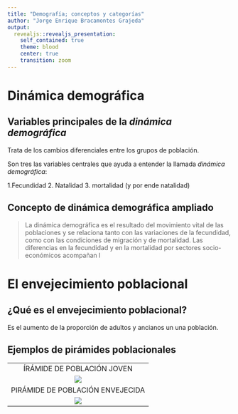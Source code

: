 ```yaml
---
title: "Demografía; conceptos y categorías"
author: "Jorge Enrique Bracamontes Grajeda"
output: 
  revealjs::revealjs_presentation:
    self_contained: true
    theme: blood
    center: true
    transition: zoom
---
```


# Dinámica demográfica

## Variables principales de la *dinámica demográfica*
Trata de los cambios diferenciales entre los grupos de población.

Son tres las variables centrales que ayuda a entender la llamada *dinámica demográfica*:

1.Fecundidad
2. Natalidad
3. mortalidad (y por ende natalidad)

## Concepto de dinámica demográfica ampliado

> La dinámica demográfica es el resultado del movimiento vital de las poblaciones y se relaciona tanto con las variaciones de la fecundidad, como con las condiciones de migración y de mortalidad. Las diferencias en la fecundidad y en la mortalidad por sectores socio-económicos acompañan l

# El envejecimiento poblacional

## ¿Qué es el envejecimiento poblacional?

Es el aumento de la proporción de adultos y ancianos un una población.

## Ejemplos de pirámides poblacionales

||
|:---:|
|ÍRÁMIDE DE POBLACIÓN JOVEN|
|![](pirjovenes.png)|
|PIRÁMIDE DE POBLACIÓN ENVEJECIDA|
|![](pirviejos.png)|


